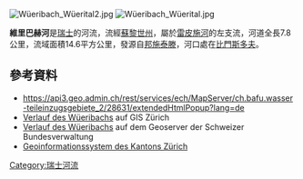 {{Coord|47.35554|N|8.43197|E|display=title}}
[[Image:Wüeribach_Wüerital2.jpg|right]]
[[Image:Wüeribach_Wüerital.jpg|right]]

'''維里巴赫河'''是[[瑞士|瑞士]]的河流，流經[[蘇黎世州|蘇黎世州]]，屬於[[雷皮施河|雷皮施河]]的左支流，河道全長7.8公里，流域面積14.6平方公里，發源自[[邦施泰滕_(蘇黎世州)|邦施泰滕]]，河口處在[[比門斯多夫|比門斯多夫]]。

==參考資料==
* https://api3.geo.admin.ch/rest/services/ech/MapServer/ch.bafu.wasser-teileinzugsgebiete_2/28631/extendedHtmlPopup?lang=de {{Wayback|url=https://api3.geo.admin.ch/rest/services/ech/MapServer/ch.bafu.wasser-teileinzugsgebiete_2/28631/extendedHtmlPopup?lang=de |date=20170929045006 }}
* [http://maps.zh.ch/s/a01exeml Verlauf des Wüeribachs] auf GIS Zürich
* [https://s.geo.admin.ch/68c8e064b2 Verlauf des Wüeribachs] auf dem Geoserver der Schweizer Bundesverwaltung
*[http://maps.zh.ch Geoinformationssystem des Kantons Zürich] {{Wayback|url=http://maps.zh.ch/ |date=20190217202341 }}

{{Switzerland-geo-stub}}
[[Category:瑞士河流|Category:瑞士河流]]